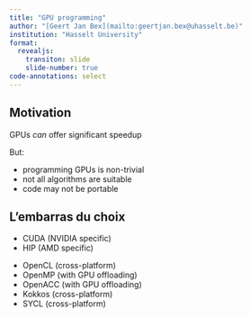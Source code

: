 ```yaml
---
title: "GPU programming"
author: "[Geert Jan Bex](mailto:geertjan.bex@uhasselt.be)"
institution: "Hasselt University"
format:
  revealjs:
    transiton: slide
    slide-number: true
code-annotations: select
---
```


## Motivation

GPUs *can* offer significant speedup

::: {.fragment .highlight-red}
But:

- programming GPUs is non-trivial
- not all algorithms are suitable
- code may not be portable
:::

## L'embarras du choix

::: {.fragment .highlight-red}
- CUDA (NVIDIA specific)
- HIP (AMD specific)
:::

- OpenCL (cross-platform)
- OpenMP (with GPU offloading)
- OpenACC (with GPU offloading)
- Kokkos (cross-platform)
- SYCL (cross-platform)
